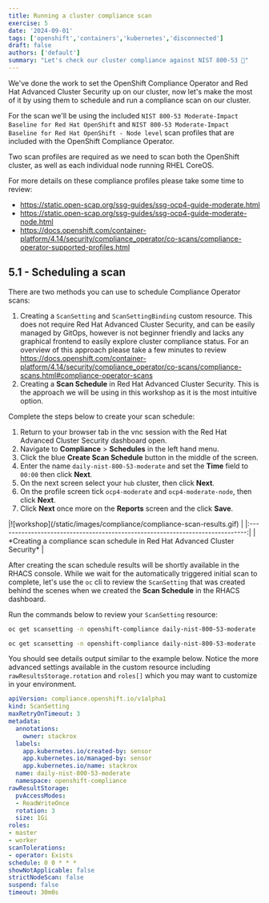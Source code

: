 ```yaml
---
title: Running a cluster compliance scan
exercise: 5
date: '2024-09-01'
tags: ['openshift','containers','kubernetes','disconnected']
draft: false
authors: ['default']
summary: "Let's check our cluster compliance against NIST 800-53 👀"
---
```


We've done the work to set the OpenShift Compliance Operator and Red Hat Advanced Cluster Security up on our cluster, now let's make the most of it by using them to schedule and run a compliance scan on our cluster.

For the scan we'll be using the included `NIST 800-53 Moderate-Impact Baseline for Red Hat OpenShift` and `NIST 800-53 Moderate-Impact Baseline for Red Hat OpenShift - Node level` scan profiles that are included with the OpenShift Compliance Operator.

Two scan profiles are required as we need to scan both the OpenShift cluster, as well as each individual node running RHEL CoreOS.

For more details on these compliance profiles please take some time to review:

- https://static.open-scap.org/ssg-guides/ssg-ocp4-guide-moderate.html
- https://static.open-scap.org/ssg-guides/ssg-ocp4-guide-moderate-node.html
- https://docs.openshift.com/container-platform/4.14/security/compliance_operator/co-scans/compliance-operator-supported-profiles.html


## 5.1 - Scheduling a scan

There are two methods you can use to schedule Compliance Operator scans:

1. Creating a `ScanSetting` and `ScanSettingBinding` custom resource. This does not require Red Hat Advanced Cluster Security, and can be easily managed by GitOps, however is not beginner friendly and lacks any graphical frontend to easily explore cluster compliance status. For an overview of this approach please take a few minutes to review https://docs.openshift.com/container-platform/4.14/security/compliance_operator/co-scans/compliance-scans.html#compliance-operator-scans
2. Creating a **Scan Schedule** in Red Hat Advanced Cluster Security. This is the approach we will be using in this workshop as it is the most intuitive option.

Complete the steps below to create your scan schedule:

1. Return to your browser tab in the vnc session with the Red Hat Advanced Cluster Security dashboard open.
2. Navigate to **Compliance** > **Schedules** in the left hand menu.
3. Click the blue **Create Scan Schedule** button in the middle of the screen.
4. Enter the name `daily-nist-800-53-moderate` and set the **Time** field to `00:00` then click **Next**.
5. On the next screen select your `hub` cluster, then click **Next**.
6. On the profile screen tick `ocp4-moderate` and `ocp4-moderate-node`, then click **Next**.
7. Click **Next** once more on the **Reports** screen and the click **Save**.

<Zoom>
|![workshop](/static/images/compliance/compliance-scan-results.gif)             |
|:-----------------------------------------------------------------------------:|
| *Creating a compliance scan schedule in Red Hat Advanced Cluster Security*    |
</Zoom>

After creating the scan schedule results will be shortly available in the RHACS console. While we wait for the automatically triggered initial scan to complete, let's use the `oc` cli to review the `ScanSetting` that was created behind the scenes when we created the **Scan Schedule** in the RHACS dashboard.

Run the commands below to review your `ScanSetting` resource:

```bash
oc get scansetting -n openshift-compliance daily-nist-800-53-moderate

oc get scansetting -n openshift-compliance daily-nist-800-53-moderate --output yaml
```

You should see details output similar to the example below. Notice the more advanced settings available in the custom resource including `rawResultsStorage.rotation` and `roles[]` which you may want to customize in your environment.

```yaml
apiVersion: compliance.openshift.io/v1alpha1
kind: ScanSetting
maxRetryOnTimeout: 3
metadata:
  annotations:
    owner: stackrox
  labels:
    app.kubernetes.io/created-by: sensor
    app.kubernetes.io/managed-by: sensor
    app.kubernetes.io/name: stackrox
  name: daily-nist-800-53-moderate
  namespace: openshift-compliance
rawResultStorage:
  pvAccessModes:
  - ReadWriteOnce
  rotation: 3
  size: 1Gi
roles:
- master
- worker
scanTolerations:
- operator: Exists
schedule: 0 0 * * *
showNotApplicable: false
strictNodeScan: false
suspend: false
timeout: 30m0s
```




